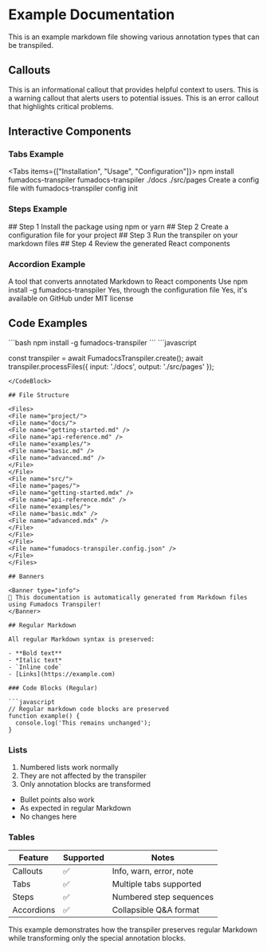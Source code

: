 
# Example Documentation

This is an example markdown file showing various annotation types that can be transpiled.

## Callouts

<Callout type="info">
  This is an informational callout that provides helpful context to users.
</Callout>

<Callout type="warn">
  This is a warning callout that alerts users to potential issues.
</Callout>

<Callout type="error">
  This is an error callout that highlights critical problems.
</Callout>

## Interactive Components

### Tabs Example

<Tabs items={["Installation", "Usage", "Configuration"]}>
  <Tab value="Installation">npm install fumadocs-transpiler</Tab>
  <Tab value="Usage">fumadocs-transpiler ./docs ./src/pages</Tab>
  <Tab value="Configuration">
    Create a config file with fumadocs-transpiler config init
  </Tab>
</Tabs>

### Steps Example

<Steps>
  <Step>## Step 1 Install the package using npm or yarn</Step>
  <Step>## Step 2 Create a configuration file for your project</Step>
  <Step>## Step 3 Run the transpiler on your markdown files</Step>
  <Step>## Step 4 Review the generated React components</Step>
</Steps>

### Accordion Example

<Accordions type="single">
  <Accordion title="What is Fumadocs Transpiler?">
    A tool that converts annotated Markdown to React components
  </Accordion>
  <Accordion title="How do I install it?">
    Use npm install -g fumadocs-transpiler
  </Accordion>
  <Accordion title="Can I customize components?">
    Yes, through the configuration file
  </Accordion>
  <Accordion title="Is it open source?">
    Yes, it's available on GitHub under MIT license
  </Accordion>
</Accordions>

## Code Examples

<CodeBlock lang="bash" title="Installation Command">
  ```bash npm install -g fumadocs-transpiler ```
</CodeBlock>

<CodeBlock lang="javascript" title="Programmatic Usage">
```javascript

const transpiler = await FumadocsTranspiler.create();
await transpiler.processFiles({
input: './docs',
output: './src/pages'
});

````
</CodeBlock>

## File Structure

<Files>
<File name="project/">
<File name="docs/">
<File name="getting-started.md" />
<File name="api-reference.md" />
<File name="examples/">
<File name="basic.md" />
<File name="advanced.md" />
</File>
</File>
<File name="src/">
<File name="pages/">
<File name="getting-started.mdx" />
<File name="api-reference.mdx" />
<File name="examples/">
<File name="basic.mdx" />
<File name="advanced.mdx" />
</File>
</File>
</File>
<File name="fumadocs-transpiler.config.json" />
</File>
</Files>

## Banners

<Banner type="info">
📢 This documentation is automatically generated from Markdown files using Fumadocs Transpiler!
</Banner>

## Regular Markdown

All regular Markdown syntax is preserved:

- **Bold text**
- *Italic text*
- `Inline code`
- [Links](https://example.com)

### Code Blocks (Regular)

```javascript
// Regular markdown code blocks are preserved
function example() {
  console.log('This remains unchanged');
}
````

### Lists

1. Numbered lists work normally
2. They are not affected by the transpiler
3. Only annotation blocks are transformed

- Bullet points also work
- As expected in regular Markdown
- No changes here

### Tables

| Feature    | Supported | Notes                   |
| ---------- | --------- | ----------------------- |
| Callouts   | ✅        | Info, warn, error, note |
| Tabs       | ✅        | Multiple tabs supported |
| Steps      | ✅        | Numbered step sequences |
| Accordions | ✅        | Collapsible Q&A format  |

This example demonstrates how the transpiler preserves regular Markdown while transforming only the special annotation blocks.
